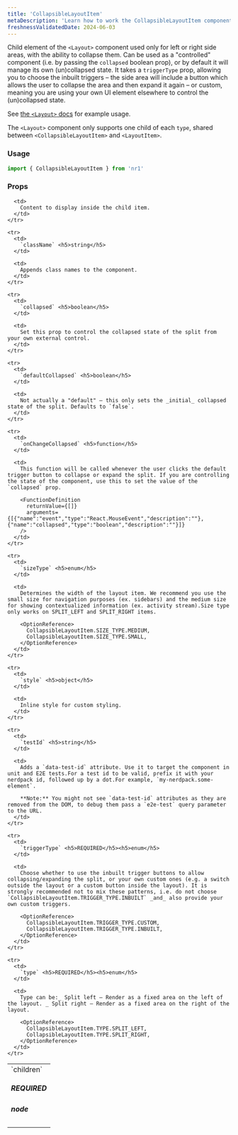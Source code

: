 ```yaml
---
title: 'CollapsibleLayoutItem'
metaDescription: 'Learn how to work the CollapsibleLayoutItem component'
freshnessValidatedDate: 2024-06-03
---
```


Child element of the `<Layout>` component used only for left or right side areas, with the ability to collapse them. Can be used as a "controlled" component (i.e. by passing the `collapsed` boolean prop), or by default it will manage its own (un)collapsed state. It takes a `triggerType` prop, allowing you to choose the inbuilt triggers – the side area will include a button which allows the user to collapse the area and then expand it again – or custom, meaning you are using your own UI element elsewhere to control the (un)collapsed state.

See [the `<Layout>` docs](/docs/new-relic-solutions/build-nr-ui/sdk-component/structure/Layout/#examples) for example usage.

The `<Layout>` component only supports one child of each `type`, shared between `<CollapsibleLayoutItem>` and `<LayoutItem>`.

### Usage

```js
import { CollapsibleLayoutItem } from 'nr1'
```

### Props

<table>
  <tbody>
    <tr>
      <td>
        `children` <h5>REQUIRED</h5> <h5>node</h5>
      </td>

      <td>
        Content to display inside the child item.
      </td>
    </tr>

    <tr>
      <td>
        `className` <h5>string</h5>
      </td>

      <td>
        Appends class names to the component.
      </td>
    </tr>

    <tr>
      <td>
        `collapsed` <h5>boolean</h5>
      </td>

      <td>
        Set this prop to control the collapsed state of the split from your own external control.
      </td>
    </tr>

    <tr>
      <td>
        `defaultCollapsed` <h5>boolean</h5>
      </td>

      <td>
        Not actually a "default" – this only sets the _initial_ collapsed state of the split. Defaults to `false`.
      </td>
    </tr>

    <tr>
      <td>
        `onChangeCollapsed` <h5>function</h5>
      </td>

      <td>
        This function will be called whenever the user clicks the default trigger button to collapse or expand the split. If you are controlling the state of the component, use this to set the value of the `collapsed` prop.

        <FunctionDefinition
          returnValue={[]}
          arguments={[{"name":"event","type":"React.MouseEvent","description":""},{"name":"collapsed","type":"boolean","description":""}]}
        />
      </td>
    </tr>

    <tr>
      <td>
        `sizeType` <h5>enum</h5>
      </td>

      <td>
        Determines the width of the layout item. We recommend you use the small size for navigation purposes (ex. sidebars) and the medium size for showing contextualized information (ex. activity stream).Size type only works on SPLIT_LEFT and SPLIT_RIGHT items.

        <OptionReference>
          CollapsibleLayoutItem.SIZE_TYPE.MEDIUM,
          CollapsibleLayoutItem.SIZE_TYPE.SMALL,
        </OptionReference>
      </td>
    </tr>

    <tr>
      <td>
        `style` <h5>object</h5>
      </td>

      <td>
        Inline style for custom styling.
      </td>
    </tr>

    <tr>
      <td>
        `testId` <h5>string</h5>
      </td>

      <td>
        Adds a `data-test-id` attribute. Use it to target the component in unit and E2E tests.For a test id to be valid, prefix it with your nerdpack id, followed up by a dot.For example, `my-nerdpack.some-element`.

        **Note:** You might not see `data-test-id` attributes as they are removed from the DOM, to debug them pass a `e2e-test` query parameter to the URL.
      </td>
    </tr>

    <tr>
      <td>
        `triggerType` <h5>REQUIRED</h5><h5>enum</h5>
      </td>

      <td>
        Choose whether to use the inbuilt trigger buttons to allow collapsing/expanding the split, or your own custom ones (e.g. a switch outside the layout or a custom button inside the layout). It is strongly recommended not to mix these patterns, i.e. do not choose `CollapsibleLayoutItem.TRIGGER_TYPE.INBUILT` _and_ also provide your own custom triggers.

        <OptionReference>
          CollapsibleLayoutItem.TRIGGER_TYPE.CUSTOM,
          CollapsibleLayoutItem.TRIGGER_TYPE.INBUILT,
        </OptionReference>
      </td>
    </tr>

    <tr>
      <td>
        `type` <h5>REQUIRED</h5><h5>enum</h5>
      </td>

      <td>
        Type can be:_ Split left — Render as a fixed area on the left of the layout. _ Split right — Render as a fixed area on the right of the layout.

        <OptionReference>
          CollapsibleLayoutItem.TYPE.SPLIT_LEFT,
          CollapsibleLayoutItem.TYPE.SPLIT_RIGHT,
        </OptionReference>
      </td>
    </tr>
  </tbody>
</table>
